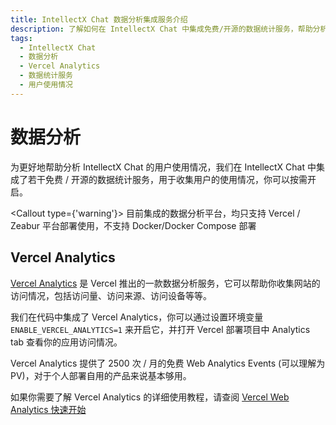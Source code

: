 ```yaml
---
title: IntellectX Chat 数据分析集成服务介绍
description: 了解如何在 IntellectX Chat 中集成免费/开源的数据统计服务，帮助分析用户使用情况。包括 Vercel Analytics 的设置和使用教程。
tags:
  - IntellectX Chat
  - 数据分析
  - Vercel Analytics
  - 数据统计服务
  - 用户使用情况
---
```


# 数据分析

为更好地帮助分析 IntellectX Chat 的用户使用情况，我们在 IntellectX Chat 中集成了若干免费 / 开源的数据统计服务，用于收集用户的使用情况，你可以按需开启。

<Callout type={'warning'}>
  目前集成的数据分析平台，均只支持 Vercel / Zeabur 平台部署使用，不支持 Docker/Docker Compose 部署
</Callout>

## Vercel Analytics

[Vercel Analytics](https://vercel.com/analytics) 是 Vercel 推出的一款数据分析服务，它可以帮助你收集网站的访问情况，包括访问量、访问来源、访问设备等等。

我们在代码中集成了 Vercel Analytics，你可以通过设置环境变量 `ENABLE_VERCEL_ANALYTICS=1` 来开启它，并打开 Vercel 部署项目中 Analytics tab 查看你的应用访问情况。

Vercel Analytics 提供了 2500 次 / 月的免费 Web Analytics Events (可以理解为 PV)，对于个人部署自用的产品来说基本够用。

如果你需要了解 Vercel Analytics 的详细使用教程，请查阅 [Vercel Web Analytics 快速开始](https://vercel.com/docs/analytics/quickstart)
